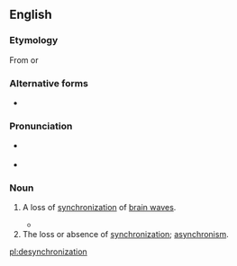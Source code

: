 ==English==

===Etymology===
From {{suffix|desynchronize|ation|lang=en}} or {{prefix|de|synchronization|lang=en}}

===Alternative forms===
* {{l|en|desynchronisation}}

===Pronunciation===
* {{a|US}} {{IPA|disɪnkɹənɪˈzeɪʃən|lang=en}}
* {{rhymes|eɪʃən|lang=en}}

===Noun===
{{en-noun}}

# {{lb|en|American spelling|Oxford|neurology}} A loss of [[synchronization]] of [[brain wave]]s.
#* {{quote-book|page=53|1996|Jaak Pansepp|Emotion:Interdisciplinary Perspectives|chapter=Affective Neuroscience|url=http://books.google.com/books?id=bz5IZu9zNMQC|isbn=0805820280
|passage=FIG 2.4. Analysis of event-related '''desynchronizations''' (ERDs) in the author's brain during a 4 s period following the induction of emotional states using the Clynes' technique.}}
# The loss or absence of [[synchronization]]; [[asynchronism]].

[[pl:desynchronization]]